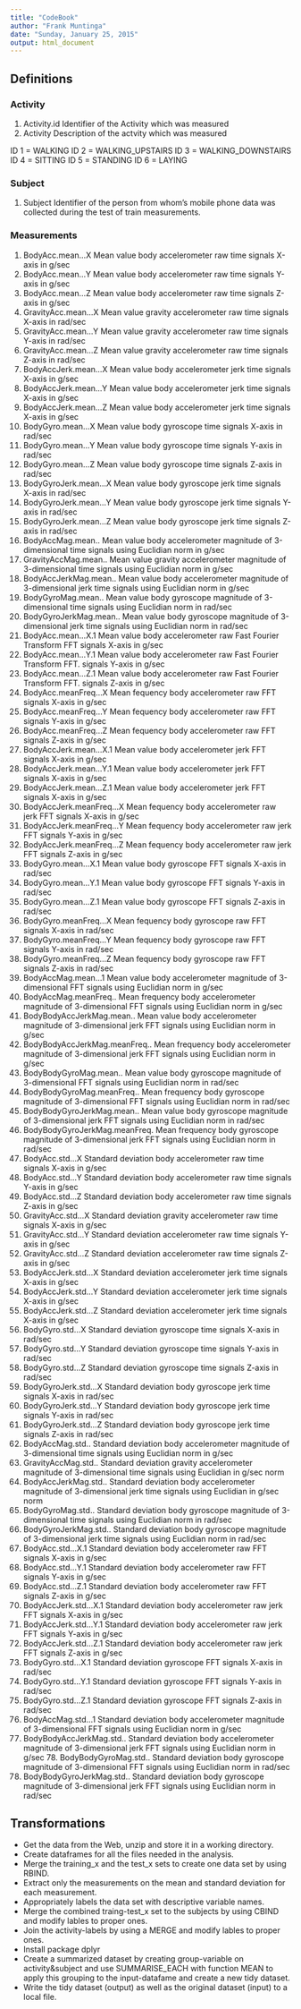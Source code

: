 ```yaml
---
title: "CodeBook"
author: "Frank Muntinga"
date: "Sunday, January 25, 2015"
output: html_document
---
```

## Definitions

### Activity

1. Activity.id        		Identifier of the Activity which was measured
2. Activity			Description of the actvity which was measured

ID 1 =	WALKING
ID 2 =	WALKING_UPSTAIRS
ID 3 = 	WALKING_DOWNSTAIRS
ID 4 = 	SITTING
ID 5 = 	STANDING
ID 6 = 	LAYING

### Subject

1. Subject 		Identifier of the person from whom's mobile phone data was collected during the test of train measurements.

### Measurements
 
 1. BodyAcc.mean...X 		Mean value body accelerometer raw time signals X-axis in g/sec
 2. BodyAcc.mean...Y 		Mean value body accelerometer raw time signals Y-axis in g/sec
 3. BodyAcc.mean...Z 		Mean value body accelerometer raw time signals Z-axis in g/sec
 4. GravityAcc.mean...X 	Mean value gravity accelerometer raw time signals X-axis in rad/sec
 5. GravityAcc.mean...Y         Mean value gravity accelerometer raw time signals Y-axis in rad/sec
 6. GravityAcc.mean...Z         Mean value gravity accelerometer raw time signals Z-axis in rad/sec
 7. BodyAccJerk.mean...X 	Mean value body accelerometer jerk time signals X-axis in g/sec
 8. BodyAccJerk.mean...Y 	Mean value body accelerometer jerk time signals X-axis in g/sec
 9. BodyAccJerk.mean...Z 	Mean value body accelerometer jerk time signals X-axis in g/sec
 10. BodyGyro.mean...X 		Mean value body gyroscope time signals X-axis in rad/sec
 11. BodyGyro.mean...Y 		Mean value body gyroscope time signals Y-axis in rad/sec
 12. BodyGyro.mean...Z 		Mean value body gyroscope time signals Z-axis in rad/sec
 13. BodyGyroJerk.mean...X 	Mean value body gyroscope jerk time signals X-axis in rad/sec
 14. BodyGyroJerk.mean...Y      Mean value body gyroscope jerk time signals Y-axis in rad/sec
 15. BodyGyroJerk.mean...Z      Mean value body gyroscope jerk time signals Z-axis in rad/sec
 16. BodyAccMag.mean.. 		Mean value body accelerometer magnitude of 3-dimensional time signals using Euclidian norm in g/sec
 17. GravityAccMag.mean.. 	Mean value gravity accelerometer magnitude of 3-dimensional time signals using Euclidian norm in g/sec
 18. BodyAccJerkMag.mean.. 	Mean value body accelerometer magnitude of 3-dimensional jerk time signals using Euclidian norm	in g/sec	
 19. BodyGyroMag.mean.. 	Mean value body gyroscope magnitude of 3-dimensional time signals using Euclidian norm in rad/sec
 20. BodyGyroJerkMag.mean.. 	Mean value body gyroscope magnitude of 3-dimensional jerk time signals using Euclidian norm in rad/sec
 21. BodyAcc.mean...X.1 	Mean value body accelerometer raw Fast Fourier Transform FFT signals X-axis in g/sec
 22. BodyAcc.mean...Y.1         Mean value body accelerometer raw Fast Fourier Transform FFT. signals Y-axis in g/sec
 23. BodyAcc.mean...Z.1         Mean value body accelerometer raw Fast Fourier Transform FFT. signals Z-axis in g/sec
 24. BodyAcc.meanFreq...X 	Mean fequency body accelerometer raw FFT signals X-axis in g/sec
 25. BodyAcc.meanFreq...Y 	Mean fequency body accelerometer raw FFT signals Y-axis in g/sec
 26. BodyAcc.meanFreq...Z 	Mean fequency body accelerometer raw FFT signals Z-axis in g/sec
 27. BodyAccJerk.mean...X.1 	Mean value body accelerometer jerk FFT signals X-axis in g/sec
 28. BodyAccJerk.mean...Y.1     Mean value body accelerometer jerk FFT signals X-axis in g/sec
 29. BodyAccJerk.mean...Z.1     Mean value body accelerometer jerk FFT signals X-axis in g/sec
 30. BodyAccJerk.meanFreq...X 	Mean fequency body accelerometer raw jerk FFT signals X-axis in g/sec
 31. BodyAccJerk.meanFreq...Y   Mean fequency body accelerometer raw jerk FFT signals Y-axis in g/sec
 32. BodyAccJerk.meanFreq...Z   Mean fequency body accelerometer raw jerk FFT signals Z-axis in g/sec
 33. BodyGyro.mean...X.1 	Mean value body gyroscope FFT signals X-axis in rad/sec
 34. BodyGyro.mean...Y.1        Mean value body gyroscope FFT signals Y-axis in rad/sec
 35. BodyGyro.mean...Z.1        Mean value body gyroscope FFT signals Z-axis in rad/sec
 36. BodyGyro.meanFreq...X 	Mean fequency body gyroscope raw FFT signals X-axis in rad/sec
 37. BodyGyro.meanFreq...Y      Mean fequency body gyroscope raw FFT signals Y-axis in rad/sec
 38. BodyGyro.meanFreq...Z      Mean fequency body gyroscope raw FFT signals Z-axis in rad/sec
 39. BodyAccMag.mean...1 	Mean value body accelerometer magnitude of 3-dimensional FFT signals using Euclidian norm in g/sec
 40. BodyAccMag.meanFreq.. 	Mean frequency body accelerometer magnitude of 3-dimensional FFT signals using Euclidian norm in g/sec
 41. BodyBodyAccJerkMag.mean.. 	Mean value body accelerometer magnitude of 3-dimensional jerk FFT signals using Euclidian norm in g/sec
 42. BodyBodyAccJerkMag.meanFreq.. Mean frequency body accelerometer magnitude of 3-dimensional jerk FFT signals using Euclidian norm in g/sec
 43. BodyBodyGyroMag.mean.. 	Mean value body gyroscope magnitude of 3-dimensional FFT signals using Euclidian norm in rad/sec
 44. BodyBodyGyroMag.meanFreq.. Mean frequency body gyroscope magnitude of 3-dimensional FFT signals using Euclidian norm in rad/sec
 45. BodyBodyGyroJerkMag.mean.. Mean value body gyroscope magnitude of 3-dimensional jerk FFT signals using Euclidian norm in rad/sec
 46. BodyBodyGyroJerkMag.meanFreq. Mean frequency body gyroscope magnitude of 3-dimensional jerk FFT signals using Euclidian norm in rad/sec 
 47. BodyAcc.std...X 		Standard deviation body accelerometer raw time signals X-axis in g/sec
 48. BodyAcc.std...Y            Standard deviation body accelerometer raw time signals Y-axis in g/sec
 49. BodyAcc.std...Z            Standard deviation body accelerometer raw time signals Z-axis in g/sec
 50. GravityAcc.std...X 	Standard deviation gravity accelerometer raw time signals X-axis in g/sec
 51. GravityAcc.std...Y         Standard deviation accelerometer raw time signals Y-axis in g/sec
 52. GravityAcc.std...Z         Standard deviation accelerometer raw time signals Z-axis in g/sec
 53. BodyAccJerk.std...X 	Standard deviation accelerometer jerk time signals X-axis in g/sec
 54. BodyAccJerk.std...Y        Standard deviation accelerometer jerk time signals X-axis in g/sec
 55. BodyAccJerk.std...Z        Standard deviation accelerometer jerk time signals X-axis in g/sec
 56. BodyGyro.std...X           Standard deviation gyroscope time signals X-axis in rad/sec
 57. BodyGyro.std...Y           Standard deviation gyroscope time signals Y-axis in rad/sec
 58. BodyGyro.std...Z           Standard deviation gyroscope time signals Z-axis in rad/sec
 59. BodyGyroJerk.std...X 	Standard deviation body gyroscope jerk time signals X-axis in rad/sec
 60. BodyGyroJerk.std...Y       Standard deviation body gyroscope jerk time signals Y-axis in rad/sec
 61. BodyGyroJerk.std...Z       Standard deviation body gyroscope jerk time signals Z-axis in rad/sec
 62. BodyAccMag.std.. 		Standard deviation body accelerometer magnitude of 3-dimensional time signals using Euclidian norm in g/sec
 63. GravityAccMag.std..        Standard deviation gravity accelerometer magnitude of 3-dimensional time signals using Euclidian in g/sec norm
 64. BodyAccJerkMag.std..       Standard deviation body accelerometer magnitude of 3-dimensional jerk time signals using Euclidian in g/sec norm		
 65. BodyGyroMag.std..          Standard deviation body gyroscope magnitude of 3-dimensional time signals using Euclidian norm in rad/sec
 66. BodyGyroJerkMag.std..      Standard deviation body gyroscope magnitude of 3-dimensional jerk time signals using Euclidian norm in rad/sec
 67. BodyAcc.std...X.1 		Standard deviation body accelerometer raw FFT signals X-axis in g/sec
 68. BodyAcc.std...Y.1          Standard deviation body accelerometer raw FFT signals Y-axis in g/sec
 69. BodyAcc.std...Z.1          Standard deviation body accelerometer raw FFT signals Z-axis in g/sec
 70. BodyAccJerk.std...X.1  	Standard deviation body accelerometer raw jerk FFT signals X-axis in g/sec
 71. BodyAccJerk.std...Y.1      Standard deviation body accelerometer raw jerk FFT signals Y-axis in g/sec
 72. BodyAccJerk.std...Z.1      Standard deviation body accelerometer raw jerk FFT signals Z-axis in g/sec
 73. BodyGyro.std...X.1 	Standard deviation gyroscope FFT signals X-axis in rad/sec
 74. BodyGyro.std...Y.1         Standard deviation gyroscope FFT signals Y-axis  in rad/sec
 75. BodyGyro.std...Z.1         Standard deviation gyroscope FFT signals Z-axis in rad/sec
 76. BodyAccMag.std...1 	Standard deviation body accelerometer magnitude of 3-dimensional FFT signals using Euclidian norm in g/sec
 77. BodyBodyAccJerkMag.std.. 	Standard deviation body accelerometer magnitude of 3-dimensional jerk FFT signals using Euclidian norm in g/sec	    78. BodyBodyGyroMag.std..       Standard deviation body gyroscope magnitude of 3-dimensional FFT signals using Euclidian norm in rad/sec
 79. BodyBodyGyroJerkMag.std.. 	Standard deviation body gyroscope magnitude of 3-dimensional jerk FFT signals using Euclidian norm in rad/sec	


## Transformations

* Get the data from the Web, unzip and store it in a working directory.
* Create dataframes for all the files needed in the analysis.
* Merge the training_x and the test_x sets to create one data set by using RBIND.
* Extract only the measurements on the mean and standard deviation for each measurement.
* Appropriately labels the data set with descriptive variable names.
* Merge the combined traing-test_x set to the subjects by using CBIND and modify lables to proper ones.
* Join the activity-labels by using a MERGE and modify lables to proper ones.
* Install package dplyr
* Create a summarized dataset by creating group-variable on activity&subject and use SUMMARISE_EACH with function MEAN 
  to apply this  grouping to the input-datafame and create a new tidy dataset.
* Write the tidy dataset (output) as well as the original dataset (input) to a local file.
